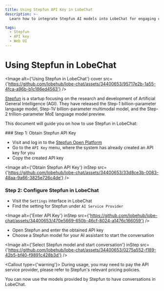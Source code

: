 ```yaml
---
title: Using Stepfun API Key in LobeChat
description: >-
  Learn how to integrate Stepfun AI models into LobeChat for engaging conversations. Obtain Stepfun API key, configure Stepfun in LobeChat settings, and select a model to start chatting.

tags:
  - Stepfun
  - API key
  - Web UI
---
```


# Using Stepfun in LobeChat

<Image alt={'Using Stepfun in LobeChat'} cover src={'https://github.com/lobehub/lobe-chat/assets/34400653/95717e2b-1a55-4fca-a96b-b1c186ed4563'} />

[Stepfun](https://www.stepfun.com/) is a startup focusing on the research and development of Artificial General Intelligence (AGI). They have released the Step-1 billion-parameter language model, Step-1V billion-parameter multimodal model, and the Step-2 trillion-parameter MoE language model preview.

This document will guide you on how to use Stepfun in LobeChat:

<Steps>
  ### Step 1: Obtain Stepfun API Key

  - Visit and log in to the [Stepfun Open Platform](https://platform.stepfun.com/)
  - Go to the `API Key` menu, where the system has already created an API key for you
  - Copy the created API key

  <Image alt={'Obtain Stepfun API Key'} inStep src={'https://github.com/lobehub/lobe-chat/assets/34400653/33d8ce3b-0083-48aa-9a66-3825e726c4de'} />

  ### Step 2: Configure Stepfun in LobeChat

  - Visit the `Settings` interface in LobeChat
  - Find the setting for Stepfun under `AI Service Provider`

  <Image alt={'Enter API Key'} inStep src={'https://github.com/lobehub/lobe-chat/assets/34400653/470e5669-650b-46cf-8024-a1476c166059'} />

  - Open Stepfun and enter the obtained API key
  - Choose a Stepfun model for your AI assistant to start the conversation

  <Image alt={'Select Stepfun model and start conversation'} inStep src={'https://github.com/lobehub/lobe-chat/assets/34400653/0275a552-f189-42b5-bf40-f9891c428b3d'} />

  <Callout type={'warning'}>
    During usage, you may need to pay the API service provider, please refer to Stepfun's relevant
    pricing policies.
  </Callout>
</Steps>

You can now use the models provided by Stepfun to have conversations in LobeChat.
